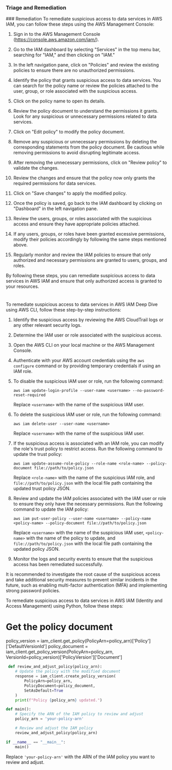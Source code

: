 
### Triage and Remediation
<Tabs>
<Tab title='Remediation'>
### Remediation

<AccordionGroup>
<Accordion title='Using Console' defaultOpen='true'>
To remediate suspicious access to data services in AWS IAM, you can follow these steps using the AWS Management Console:

1. Sign in to the AWS Management Console (https://console.aws.amazon.com/iam/).

2. Go to the IAM dashboard by selecting "Services" in the top menu bar, searching for "IAM," and then clicking on "IAM."

3. In the left navigation pane, click on "Policies" and review the existing policies to ensure there are no unauthorized permissions.

4. Identify the policy that grants suspicious access to data services. You can search for the policy name or review the policies attached to the user, group, or role associated with the suspicious access.

5. Click on the policy name to open its details.

6. Review the policy document to understand the permissions it grants. Look for any suspicious or unnecessary permissions related to data services.

7. Click on "Edit policy" to modify the policy document.

8. Remove any suspicious or unnecessary permissions by deleting the corresponding statements from the policy document. Be cautious while removing permissions to avoid disrupting legitimate access.

9. After removing the unnecessary permissions, click on "Review policy" to validate the changes.

10. Review the changes and ensure that the policy now only grants the required permissions for data services.

11. Click on "Save changes" to apply the modified policy.

12. Once the policy is saved, go back to the IAM dashboard by clicking on "Dashboard" in the left navigation pane.

13. Review the users, groups, or roles associated with the suspicious access and ensure they have appropriate policies attached.

14. If any users, groups, or roles have been granted excessive permissions, modify their policies accordingly by following the same steps mentioned above.

15. Regularly monitor and review the IAM policies to ensure that only authorized and necessary permissions are granted to users, groups, and roles.

By following these steps, you can remediate suspicious access to data services in AWS IAM and ensure that only authorized access is granted to your resources.

#
</Accordion>

<Accordion title='Using CLI'>
To remediate suspicious access to data services in AWS IAM Deep Dive using AWS CLI, follow these step-by-step instructions:

1. Identify the suspicious access by reviewing the AWS CloudTrail logs or any other relevant security logs.

2. Determine the IAM user or role associated with the suspicious access.

3. Open the AWS CLI on your local machine or the AWS Management Console.

4. Authenticate with your AWS account credentials using the `aws configure` command or by providing temporary credentials if using an IAM role.

5. To disable the suspicious IAM user or role, run the following command:
   ```
   aws iam update-login-profile --user-name <username> --no-password-reset-required
   ```
   Replace `<username>` with the name of the suspicious IAM user.

6. To delete the suspicious IAM user or role, run the following command:
   ```
   aws iam delete-user --user-name <username>
   ```
   Replace `<username>` with the name of the suspicious IAM user.

7. If the suspicious access is associated with an IAM role, you can modify the role's trust policy to restrict access. Run the following command to update the trust policy:
   ```
   aws iam update-assume-role-policy --role-name <role-name> --policy-document file://path/to/policy.json
   ```
   Replace `<role-name>` with the name of the suspicious IAM role, and `file://path/to/policy.json` with the local file path containing the updated trust policy JSON.

8. Review and update the IAM policies associated with the IAM user or role to ensure they only have the necessary permissions. Run the following command to update the IAM policy:
   ```
   aws iam put-user-policy --user-name <username> --policy-name <policy-name> --policy-document file://path/to/policy.json
   ```
   Replace `<username>` with the name of the suspicious IAM user, `<policy-name>` with the name of the policy to update, and `file://path/to/policy.json` with the local file path containing the updated policy JSON.

9. Monitor the logs and security events to ensure that the suspicious access has been remediated successfully.

It is recommended to investigate the root cause of the suspicious access and take additional security measures to prevent similar incidents in the future, such as enabling multi-factor authentication (MFA) and implementing strong password policies.
</Accordion>

<Accordion title='Using Python'>
To remediate suspicious access to data services in AWS IAM (Identity and Access Management) using Python, follow these steps:

# Get the policy document
policy_version = iam_client.get_policy(PolicyArn=policy_arn)['Policy']['DefaultVersionId']
policy_document = iam_client.get_policy_version(PolicyArn=policy_arn, VersionId=policy_version)['PolicyVersion']['Document']

```python
 def review_and_adjust_policy(policy_arn):
    # Update the policy with the modified document
    response = iam_client.create_policy_version(
        PolicyArn=policy_arn,
        PolicyDocument=policy_document,
        SetAsDefault=True
    )
    print(f"Policy {policy_arn} updated.")

def main():
    # Specify the ARN of the IAM policy to review and adjust
    policy_arn = 'your-policy-arn'

    # Review and adjust the IAM policy
    review_and_adjust_policy(policy_arn)

if __name__ == "__main__":
    main()
```

Replace `'your-policy-arn'` with the ARN of the IAM policy you want to review and adjust.
</Accordion>
</AccordionGroup>
</Tab>
</Tabs>